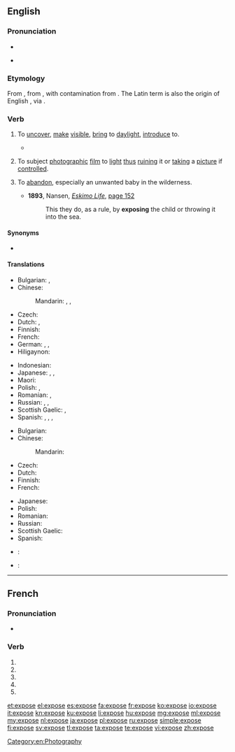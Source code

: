 {{also|exposé}}
==English==

===Pronunciation===
* {{audio|en-us-expose.ogg|Audio (US)}}

* {{rhymes|əʊz}}

===Etymology===
From {{etyl|frm|en}} {{term|exposer||to lay open, set forth|lang=frm}}, from {{etyl|la|en}} {{term|expono|expōnō|set forth|lang=la}}, with contamination from {{term|poser||to lay, place|lang=frm}}. The Latin term is also the origin of English {{term|expound|lang=en}}, via {{etyl|fro|en}} {{term|espondre||to set forth, explain|lang=fro}}.

===Verb===
{{en-verb|expos|ing}}

#{{senseid|en|to uncover, make visible, bring to daylight, introduce to}}{{context|transitive|lang=en}} To [[uncover]], [[make]] [[visible]], [[bring]] to [[daylight]], [[introduce]] to.
#*{{quote-magazine|date=2013-06-07|author={{w|Gary Younge}}
|volume=188|issue=26|page=18|magazine={{w|The Guardian Weekly}}
|title=[http://www.guardian.co.uk/commentisfree/2013/jun/02/hypocrisy-lies-at-heart-bradley-manning-trial Hypocrisy lies at heart of Manning prosecution]
|passage=WikiLeaks did not cause these uprisings but it certainly informed them. The dispatches revealed details of corruption and kleptocracy that many Tunisians suspected,&nbsp;[&hellip;]. They also '''exposed''' the blatant discrepancy between the west's professed values and actual foreign policies.}}
#{{senseid|en|to subject photographic film to light thus ruining it or taking a picture if controlled}}{{context|transitive|lang=en}} To subject [[photograph]]ic [[film]] to [[light]] [[thus]] [[ruin]]ing it or [[take|taking]] a [[picture]] if [[control]]led.
# {{context|transitive|lang=en}} To [[abandon]], especially an unwanted baby in the wilderness.
#* '''1893''', Nansen, ''[[s:Eskimo Life|Eskimo Life]]'', [[s:Page:Eskimo Life.djvu/194|page 152]]
#*: This they do, as a rule, by '''exposing''' the child or throwing it into the sea.

====Synonyms====
* {{sense|to reveal a hidden aspect of one's character}} {{l|en|bewray}}

====Translations====
{{trans-top|to uncover, make visible, bring to daylight, introduce to}}
* Bulgarian: {{t+|bg|откривам|sc=Cyrl}}, {{t+|bg|разкривам|sc=Cyrl}}
* Chinese:
*: Mandarin: {{t|cmn|揭露|tr=jiēlù|sc=Hani}}, {{t-|cmn|暴露|tr=bàolù|sc=Hani}}, {{t|cmn|露出|tr=lùchū|sc=Hani}}
* Czech: {{t-|cs|vystavit}}
* Dutch: {{tø|nl|[[zichtbaar]] [[maken]]}}, {{t|nl|blootleggen}}
* Finnish: {{t+|fi|paljastaa}}
* French: {{t+|fr|exposer}}
* German: {{t+|de|aufdecken}}, {{t+|de|offenbaren}}, {{t+|de|entblößen}}
* Hiligaynon: {{tø|hil|abansada|alt=abansáda}}
{{trans-mid}}
* Indonesian: {{t+|id|papar}}
* Japanese: {{t-|ja|晒す|tr=さらす, sarasu|sc=Hani}}, {{t-|ja|暴く|tr=あばく, abaku}}, {{t-|ja|暴露する|tr=ばくろする, bakuro-surú}}
* Maori: {{t|mi|rakorako}}
* Polish: {{t-|pl|odsłonić}}, {{t+|pl|ukazać}}
* Romanian: {{t+|ro|expune}}, {{t-|ro|a face public}}
* Russian: {{t+|ru|выставлять|tr=vystavlját'}}, {{t+|ru|раскрывать|tr=raskryvát'}}, {{t+|ru|обнажать|tr=obnažát'}}
* Scottish Gaelic: {{t-|gd|foillsich}}, {{t-|gd|rùisg}}
* Spanish: {{t+|es|exponer}}, {{t-|es|revelar}}, {{t+|es|descubrir}}, {{t-|es|exhibir}}
{{trans-bottom}}

{{trans-top|to subject photographic film to light thus ruining it or taking a picture if controlled}}
* Bulgarian: {{t-|bg|експонирам|sc=Cyrl}}
* Chinese:
*: Mandarin: {{t|cmn|曝光|tr=pùguāng|sc=Hani}}
* Czech: {{t-|cs|exponovat}}
* Dutch: {{t+|nl|blootstellen}}
* Finnish: {{t-|fi|valottaa}}
* French: {{t+|fr|exposer}}
{{trans-mid}}
* Japanese: {{t-|ja|露光させる|tr=ろこうさせる, rokō-saseru}}
* Polish: {{t+|pl|naświetlić}}
* Romanian: {{t+|ro|expune}}
* Russian: {{t-|ru|делать выдержку|tr=délat' výderžku}}
* Scottish Gaelic: {{t-|gd|nochd}}
* Spanish: {{t+|es|exponer}}
{{trans-bottom}}

{{checktrans-top}}
* {{ttbc|it}}: {{t|it|esporre}}
{{trans-mid}}
* {{ttbc|la}}: {{t|la|exponere}}
{{trans-bottom}}

[[Category:en:Photography]]

----

==French==

===Pronunciation===
* {{IPA|lang=fr|/ɛk.spoz/}}

===Verb===
{{fr-verb-form}}

# {{conjugation of|exposer||1|s|pres|ind|lang=fr}}
# {{conjugation of|exposer||3|s|pres|ind|lang=fr}}
# {{conjugation of|exposer||1|s|pres|sub|lang=fr}}
# {{conjugation of|exposer||1|s|pres|sub|lang=fr}}
# {{conjugation of|exposer||2|s|imp|lang=fr}}

[[et:expose]]
[[el:expose]]
[[es:expose]]
[[fa:expose]]
[[fr:expose]]
[[ko:expose]]
[[io:expose]]
[[it:expose]]
[[kn:expose]]
[[ku:expose]]
[[li:expose]]
[[hu:expose]]
[[mg:expose]]
[[ml:expose]]
[[my:expose]]
[[nl:expose]]
[[ja:expose]]
[[pl:expose]]
[[ru:expose]]
[[simple:expose]]
[[fi:expose]]
[[sv:expose]]
[[tl:expose]]
[[ta:expose]]
[[te:expose]]
[[vi:expose]]
[[zh:expose]]